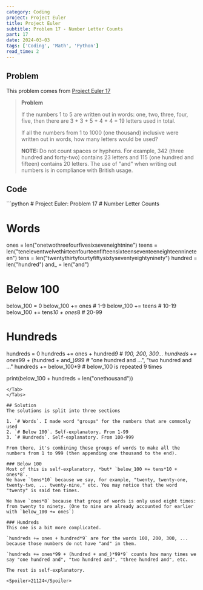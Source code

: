 ```yaml
---
category: Coding
project: Project Euler
title: Project Euler
subtitle: Problem 17 - Number Letter Counts
part: 17
date: 2024-03-03
tags: ['Coding', 'Math', 'Python']
read_time: 2
---
```



## Problem
This problem comes from [Project Euler 17](https://projecteuler.net/problem=17)


> **Problem**
>
> If the numbers 1 to 5 are written out in words: one, two, three, four, five, then there are 3 + 3 + 5 + 4 + 4 = 19 letters used in total.
>
> If all the numbers from 1 to 1000 (one thousand) inclusive were written out in words, how many letters would be used?
>
> **NOTE:** Do not count spaces or hyphens. For example, 342 (three hundred and forty-two) contains 23 letters and 115 (one hundred and fifteen) contains
> 20 letters. The use of "and" when writing out numbers is in compliance with British usage.


## Code

<Tabs>
<Tab name="problem17.py" checked="checked">
```python
# Project Euler: Problem 17
# Number Letter Counts

# Words
ones = len("onetwothreefourfivesixseveneightnine")
teens = len("teneleventwelvethirteenfourteenfifteensixteenseventeeneighteennineteen")
tens = len("twentythirtyfourtyfiftysixtyseventyeightyninety")
hundred = len("hundred")
and_ = len("and")

# Below 100
below_100 = 0
below_100 += ones                               # 1-9
below_100 += teens                              # 10-19
below_100 += tens*10 + ones*8                   # 20-99

# Hundreds
hundreds = 0
hundreds += ones + hundred*9                    # 100, 200, 300...
hundreds += ones*99 + (hundred + and_)*99*9     # "one hundred and ...", "two hundred and ..."
hundreds += below_100*9                         # below_100 is repeated 9 times

print(below_100 + hundreds + len("onethousand"))
```
</Tab>
</Tabs>

## Solution
The solutions is split into three sections

1. `# Words`. I made word "groups" for the numbers that are commonly used
2. `# Below 100`. Self-explanatory. From 1-99
3. `# Hundreds`. Self-explanatory. From 100-999

From there, it's combining these groups of words to make all the numbers from 1 to 999 (then appending one thousand to the end).

### Below 100
Most of this is self-explanatory, *but* `below_100 += tens*10 + ones*8`. 
We have `tens*10` because we say, for example, "twenty, twenty-one, twenty-two, ... twenty-nine," etc. You may notice that the word
"twenty" is said ten times.

We have `ones*8` because that group of words is only used eight times: from twenty to ninety. (One to nine are already accounted for earlier with `below_100 += ones`)

### Hundreds
This one is a bit more complicated.

`hundreds += ones + hundred*9` are for the words 100, 200, 300, ... because those numbers do not have "and" in them.

`hundreds += ones*99 + (hundred + and_)*99*9` counts how many times we say "one hundred and", "two hundred and", "three hundred and", etc.

The rest is self-explanatory.

<Spoiler>21124</Spoiler>